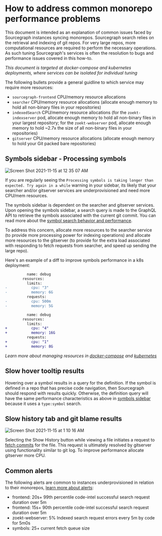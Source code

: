 # How to address common monorepo performance problems

This document is intended as an explanation of common issues faced by Sourcegraph instances syncing monorepos. Sourcegraph search relies on the retrieval and indexing of git repos. For very large repos, more computational resources are required to perform the necessary operations. As such tuning Sourcegraph's services is often the resolution to bugs and performance issues covered in this how-to.

_This document is targeted at docker-compose and kubernetes deployments, where services can be isolated for individual tuning_

The following bullets provide a general guidline to which service may require more resources:

* `sourcegraph-frontend` CPU/memory resource allocations
* `searcher` CPU/memory resource allocations (allocate enough memory to hold all non-binary files in your repositories)
* `indexedSearch` CPU/memory resource allocations (for the `zoekt-indexserver` pod, allocate enough memory to hold all non-binary files in your largest repository; for the `zoekt-webserver` pod, allocate enough memory to hold ~2.7x the size of all non-binary files in your repositories)
* `gitserver` CPU/memory resource allocations (allocate enough memory to hold your Git packed bare repositories)

## Symbols sidebar - Processing symbols

![Screen Shot 2021-11-15 at 12 35 07 AM](https://user-images.githubusercontent.com/13024338/141749036-95759cbe-abd5-4d78-91eb-618423d2f66c.png)

If you are regularly seeing the `Processing symbols is taking longer than expected. Try again in a while` warning in your sidebar, its likely that your searcher and/or gitserver services are underprovisioned and need more CPU/mem resources.

The symbols sidebar is dependent on the searcher and gitserver services. Upon opening the symbols sidebar, a search query is made to the GraphQL API to retrieve the symbols associated with the current git commit. You can read more about the [symbol search behavior and performance](/code-search/types/symbol#symbol-search-behavior-and-performance).

To address this concern, allocate more resources to the searcher service (to provide more processing power for indexing operations) and allocate more resources to the gitserver (to provide for the extra load associated with responding to fetch requests from searcher, and speed up sending the large repo).

Here's an example of a diff to improve symbols performance in a k8s deployment:

```diff
          name: debug
        resources:
          limits:
-           cpu: "3"
-           memory: 6G
          requests:
-           cpu: 500m
-           memory: 5G

          name: debug
        resources:
          limits:
+           cpu: "4"
+           memory: 16G
          requests:
+           cpu: "1"
+           memory: 8G
```

_Learn more about managing resources in [docker-compose](/admin/deploy/docker-compose/#operations) and [kubernetes](/admin/deploy/kubernetes/operations)_

## Slow hover tooltip results

Hovering over a symbol results in a query for the definition. If the symbol is defined in a repo that has precise code navigation, then Sourcegraph should respond with results quickly. Otherwise, the definition query will have the same performance characteristics as above in [symbols sidebar](#symbols-sidebar---processing-symbols) because it uses a `type:symbol` search.

## Slow history tab and git blame results

![Screen Shot 2021-11-15 at 1 10 16 AM](https://user-images.githubusercontent.com/13024338/141754063-2080c7c6-b5be-43c1-b9db-386e916d2968.png)

Selecting the Show History button while viewing a file initiates a request to [fetch commits](https://sourcegraph.com/search?q=context:global+repo:%5Egithub%5C.com/sourcegraph/sourcegraph%24+file:%5Eclient/web/src/repo/RepoRevisionSidebarCommits%5C.tsx+function+fetchCommits%28&patternType=literal) for the file. This request is ultimately resolved by gitserver using functionality similar to git log. To improve performance allocate gitserver more CPU.

## Common alerts

The following alerts are common to instances underprovisioned in relation to their monorepos, [learn more about alerts](/admin/observability/alerts):

- frontend: 20s+ 99th percentile code-intel successful search request duration over 5m
- frontend: 15s+ 90th percentile code-intel successful search request duration over 5m
- zoekt-webserver: 5% Indexed search request errors every 5m by code for 5m0s
- symbols: 25+ current fetch queue size
